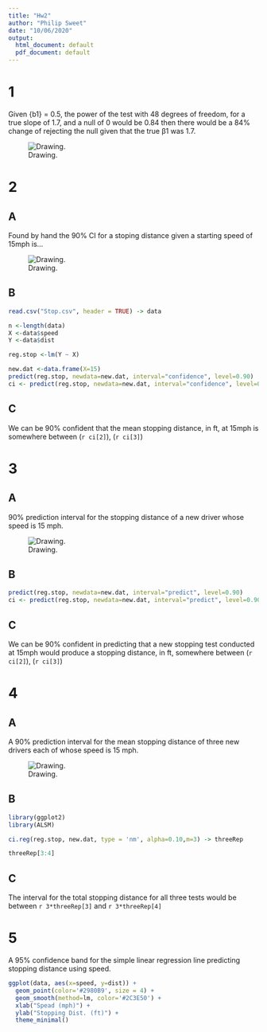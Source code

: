 ---
title: "Hw2"
author: "Philip Sweet"
date: "10/06/2020"
output:
  html_document: default
  pdf_document: default
---

# **1**
Given {b1} = 0.5, the power of the test with 48 degrees of freedom, for a true slope of 1.7, and a null of 0 would be 0.84 then there would be a 84% change of rejecting the null given that the true β1 was 1.7. 

![Drawing.](/Users/pjs2567/Desktop/HW2-20201009T150925Z-001/HW2/HW2_1.JPG)

# **2**

## A

Found by hand the 90% CI for a stoping distance given a starting speed of 15mph is...

![Drawing.](/Users/pjs2567/Desktop/HW2-20201009T150925Z-001/HW2/HW2_2.JPG)

## B

```{r}

read.csv("Stop.csv", header = TRUE) -> data

n <-length(data) 
X <-data$speed
Y <-data$dist

reg.stop <-lm(Y ~ X)

new.dat <-data.frame(X=15)
predict(reg.stop, newdata=new.dat, interval="confidence", level=0.90)
ci <- predict(reg.stop, newdata=new.dat, interval="confidence", level=0.90) 
```
## C

We can be 90% confident that the mean stopping distance, in ft, at 15mph is somewhere between (`r ci[2]`), (`r ci[3]`)

# **3** 

## A
90% prediction interval for the stopping distance of a new driver whose speed is 15 mph.

![Drawing.](/Users/pjs2567/Desktop/HW2-20201009T150925Z-001/HW2/HW2_3.JPG)

## B

```{r}
predict(reg.stop, newdata=new.dat, interval="predict", level=0.90)
ci <- predict(reg.stop, newdata=new.dat, interval="predict", level=0.90)
```
## C

We can be 90% confident in predicting that a new stopping test conducted at 15mph would produce a stopping distance, in ft, somewhere between (`r ci[2]`), (`r ci[3]`)

# **4** 

## A

A 90% prediction interval for the mean stopping distance of three new drivers each of whose speed is 15 mph.

![Drawing.](/Users/pjs2567/Desktop/HW2-20201009T150925Z-001/HW2/HW2_4.JPG)

## B

```{r include=FALSE}
library(ggplot2)
library(ALSM)
```
```{r}
ci.reg(reg.stop, new.dat, type = 'nm', alpha=0.10,m=3) -> threeRep

threeRep[3:4]

```

## C

The interval for the total stopping distance for all three tests would be between `r 3*threeRep[3]` and `r 3*threeRep[4]`

# **5**

A 95% confidence band for the simple linear regression line predicting stopping distance using speed.

```{r}

ggplot(data, aes(x=speed, y=dist)) + 
  geom_point(color='#2980B9', size = 4) + 
  geom_smooth(method=lm, color='#2C3E50') +
  xlab("Spead (mph)") +
  ylab("Stopping Dist. (ft)") +
  theme_minimal()

```
